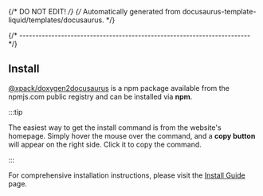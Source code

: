 {/* DO NOT EDIT! */}
{/* Automatically generated from docusaurus-template-liquid/templates/docusaurus. */}


{/* ------------------------------------------------------------------------ */}

<ProjectOverview />

## Install

[@xpack/doxygen2docusaurus](https://www.npmjs.com/package/@xpack/doxygen2docusaurus) is a npm package available
from the npmjs.com public registry and can be installed via **npm**.

:::tip

The easiest way to get the install command is from the website's homepage.
Simply hover the mouse over the command, and a **copy button** will appear on
the right side. Click it to copy the command.

:::

For comprehensive installation instructions, please visit the
[Install Guide](/docs/install/) page.
